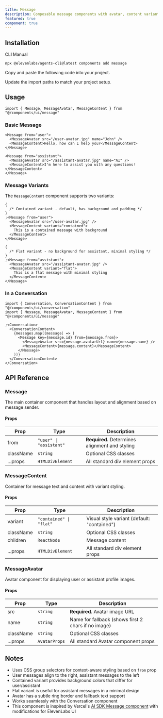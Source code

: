 ```yaml
---
title: Message
description: Composable message components with avatar, content variants, and automatic styling for user and assistant messages.
featured: true
component: true
---
```


<ComponentPreview
  name="message-demo"
  description="A live scrolling message visualization."
  marginOff
/>

## Installation

<CodeTabs>

<TabsList>
  <TabsTrigger value="cli">CLI</TabsTrigger>
  <TabsTrigger value="manual">Manual</TabsTrigger>
</TabsList>
<TabsContent value="cli">

```bash
npx @elevenlabs/agents-cli@latest components add message
```

</TabsContent>

<TabsContent value="manual">

<Steps>

<Step>Copy and paste the following code into your project.</Step>

<ComponentSource name="message" title="components/ui/message.tsx" />

<Step>Update the import paths to match your project setup.</Step>

</Steps>

</TabsContent>

</CodeTabs>

## Usage

```tsx showLineNumbers
import { Message, MessageAvatar, MessageContent } from "@/components/ui/message"
```

### Basic Message

```tsx showLineNumbers
<Message from="user">
  <MessageAvatar src="/user-avatar.jpg" name="John" />
  <MessageContent>Hello, how can I help you?</MessageContent>
</Message>

<Message from="assistant">
  <MessageAvatar src="/assistant-avatar.jpg" name="AI" />
  <MessageContent>I'm here to assist you with any questions!</MessageContent>
</Message>
```

### Message Variants

The `MessageContent` component supports two variants:

```tsx showLineNumbers
{
  /* Contained variant - default, has background and padding */
}
;<Message from="user">
  <MessageAvatar src="/user-avatar.jpg" />
  <MessageContent variant="contained">
    This is a contained message with background
  </MessageContent>
</Message>

{
  /* Flat variant - no background for assistant, minimal styling */
}
;<Message from="assistant">
  <MessageAvatar src="/assistant-avatar.jpg" />
  <MessageContent variant="flat">
    This is a flat message with minimal styling
  </MessageContent>
</Message>
```

### In a Conversation

```tsx showLineNumbers
import { Conversation, ConversationContent } from "@/components/ui/conversation"
import { Message, MessageAvatar, MessageContent } from "@/components/ui/message"

;<Conversation>
  <ConversationContent>
    {messages.map((message) => (
      <Message key={message.id} from={message.from}>
        <MessageAvatar src={message.avatarUrl} name={message.name} />
        <MessageContent>{message.content}</MessageContent>
      </Message>
    ))}
  </ConversationContent>
</Conversation>
```

## API Reference

### Message

The main container component that handles layout and alignment based on message sender.

#### Props

| Prop      | Type                    | Description                                    |
| --------- | ----------------------- | ---------------------------------------------- |
| from      | `"user" \| "assistant"` | **Required.** Determines alignment and styling |
| className | `string`                | Optional CSS classes                           |
| ...props  | `HTMLDivElement`        | All standard div element props                 |

### MessageContent

Container for message text and content with variant styling.

#### Props

| Prop      | Type                    | Description                                 |
| --------- | ----------------------- | ------------------------------------------- |
| variant   | `"contained" \| "flat"` | Visual style variant (default: "contained") |
| className | `string`                | Optional CSS classes                        |
| children  | `ReactNode`             | Message content                             |
| ...props  | `HTMLDivElement`        | All standard div element props              |

### MessageAvatar

Avatar component for displaying user or assistant profile images.

#### Props

| Prop      | Type          | Description                                         |
| --------- | ------------- | --------------------------------------------------- |
| src       | `string`      | **Required.** Avatar image URL                      |
| name      | `string`      | Name for fallback (shows first 2 chars if no image) |
| className | `string`      | Optional CSS classes                                |
| ...props  | `AvatarProps` | All standard Avatar component props                 |

## Notes

- Uses CSS group selectors for context-aware styling based on `from` prop
- User messages align to the right, assistant messages to the left
- Contained variant provides background colors that differ for user/assistant
- Flat variant is useful for assistant messages in a minimal design
- Avatar has a subtle ring border and fallback text support
- Works seamlessly with the Conversation component
- This component is inspired by Vercel's [AI SDK Message component](https://ai-sdk.dev/elements/components/message) with modifications for ElevenLabs UI
